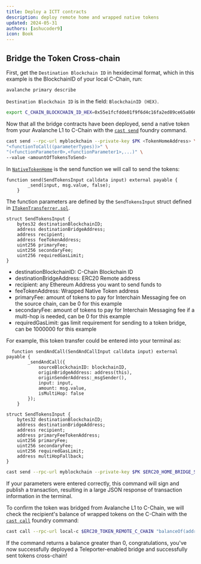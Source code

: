 ```yaml
---
title: Deploy a ICTT contracts
description: deploy remote home and wrapped native tokens
updated: 2024-05-31
authors: [ashucoder9]
icon: Book
---
```



## Bridge the Token Cross-chain

First, get the `Destination Blockchain ID` in hexidecimal format, which in this example is the BlockchainID of your local C-Chain, run:

```zsh
avalanche primary describe
```

`Destination Blockchain ID` is in the field: `BlockchainID (HEX)`.

```bash
export C_CHAIN_BLOCKCHAIN_ID_HEX=0x55e1fcfdde01f9f6d4c16fa2ed89ce65a8669120a86f321eef121891cab61241
```

Now that all the bridge contracts have been deployed, send a native token from your Avalanche L1 to C-Chain with the [`cast send`](https://book.getfoundry.sh/reference/cast/cast-send) foundry command.

```zsh
cast send --rpc-url myblockchain --private-key $PK <TokenHomeAddress> \
"<functionToCall((parameterTypes))>" \
"(<functionParameter0>,<functionParameter1>,...)" \
--value <amountOfTokensToSend>
```

In [`NativeTokenHome`](https://github.com/ava-labs/avalanche-interchain-token-transfer/blob/main/contracts/src/TokenHome/NativeTokenHome.sol) is the send function we will call to send the tokens:

```solidity
function send(SendTokensInput calldata input) external payable {
        _send(input, msg.value, false);
    }
```

The function parameters are defined by the `SendTokensInput` struct defined in [`ITokenTransferrer.sol`](https://github.com/ava-labs/avalanche-interchain-token-transfer/blob/main/contracts/src/interfaces/ITokenTransferrer.sol).

```solidity
struct SendTokensInput {
    bytes32 destinationBlockchainID;
    address destinationBridgeAddress;
    address recipient;
    address feeTokenAddress;
    uint256 primaryFee;
    uint256 secondaryFee;
    uint256 requiredGasLimit;
}
```

- destinationBlockchainID: C-Chain Blockchain ID
- destinationBridgeAddress: ERC20 Remote address
- recipient: any Ethereum Address you want to send funds to
- feeTokenAddress: Wrapped Native Token address
- primaryFee: amount of tokens to pay for Interchain Messaging fee on the source chain, can be 0 for this example
- secondaryFee: amount of tokens to pay for Interchain Messaging fee if a multi-hop is needed, can be 0 for this example
- requiredGasLimit: gas limit requirement for sending to a token bridge, can be 1000000 for this example

For example, this token transfer could be entered into your terminal as:

```solidity
  function sendAndCall(SendAndCallInput calldata input) external payable {
        _sendAndCall({
            sourceBlockchainID: blockchainID,
            originBridgeAddress: address(this),
            originSenderAddress:_msgSender(),
            input: input,
            amount: msg.value,
            isMultiHop: false
        });
    }

struct SendTokensInput {
    bytes32 destinationBlockchainID;
    address destinationBridgeAddress;
    address recipient;
    address primaryFeeTokenAddress;
    uint256 primaryFee;
    uint256 secondaryFee;
    uint256 requiredGasLimit;
    address multiHopFallback;
}
```

```bash
cast send --rpc-url myblockchain --private-key $PK $ERC20_HOME_BRIDGE_SUBNET "send((bytes32, address, address, address, uint256, uint256, uint256, address))" "(${C_CHAIN_BLOCKCHAIN_ID_HEX}, ${ERC20_TOKEN_REMOTE_C_CHAIN}, ${FUNDED_ADDRESS}, 0x0000000000000000000000000000000000000000, 0, 0, 250000, 0x0000000000000000000000000000000000000000)"  --value 1
```

If your parameters were entered correctly, this command will sign and publish a transaction, resulting in a large JSON response of transaction information in the terminal.

To confirm the token was bridged from Avalanche L1 to C-Chain, we will check the recipient's balance of wrapped tokens on the C-Chain with the [`cast call`](https://book.getfoundry.sh/reference/cast/cast-call?highlight=cast%20call#cast-call) foundry command:

```zsh
cast call --rpc-url local-c $ERC20_TOKEN_REMOTE_C_CHAIN "balanceOf(address)(uint)" $FUNDED_ADDRESS
```

If the command returns a balance greater than 0, congratulations, you've now successfully deployed a Teleporter-enabled bridge and successfully sent tokens cross-chain!
